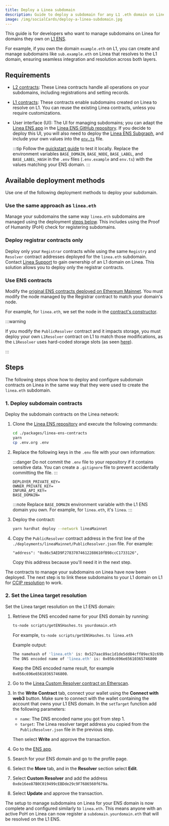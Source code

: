 ```yaml
---
title: Deploy a Linea subdomain
description: Guide to deploy a subdomain for any L1 .eth domain on Linea
image: /img/socialCards/deploy-a-linea-subdomain.jpg
---
```


This guide is for developers who want to manage subdomains on Linea for domains they own
on [L1 ENS](https://app.ens.domains/).

For example, if you own the domain `example.eth` on L1, you can create and manage subdomains like
`sub.example.eth` on Linea that resolves to the L1 domain, ensuring seamless integration and resolution
across both layers.

## Requirements 

- [L2 contracts](https://github.com/Consensys/linea-ens/tree/main/packages/linea-ens-contracts): 
    These Linea contracts handle all operations on your subdomains, including registrations and setting records.
- [L1 contracts](https://github.com/Consensys/linea-ens/tree/main/packages/linea-ens-resolver): 
    These contracts enable subdomains created on Linea to resolve on L1. You can reuse the
    existing Linea contracts, unless you require customizations.
- User interface (UI): The UI for managing subdomains; you can adapt the [Linea ENS app](https://names.linea.build/)
    in the [Linea ENS GitHub repository](https://github.com/Consensys/linea-ens/tree/main/packages/linea-ens-app). 
    If you decide to deploy this UI, you will also need to deploy the
    [Linea ENS Subgraph](https://github.com/Consensys/linea-ens/tree/main/packages/linea-ens-subgraph), and
    include your own values into the [`env.ts`](https://github.com/Consensys/linea-ens/blob/main/packages/linea-ens-subgraph/src/env.ts)
    file.

    :::tip
    Follow the [quickstart guide](https://github.com/Consensys/linea-ens/tree/main/packages/linea-ens-app#quick-start-on-localhost) 
    to test it locally. Replace the environment variables `BASE_DOMAIN`, `BASE_NODE`, `BASE_LABEL`, and
    `BASE_LABEL_HASH` in the `.env` files (`.env.example` and `env.ts`) with the values matching your ENS domain.
    :::

## Available deployment methods

Use one of the following deployment methods to deploy your subdomain.

### Use the same approach as `linea.eth`

Manage your subdomains the same way `linea.eth` subdomains are managed using the deployment [steps below](#steps).
This includes using the Proof of Humanity (PoH) check for registering subdomains.

### Deploy registrar contracts only 

Deploy only your `Registrar` contracts while using the same `Registry` and `Resolver` contract
addresses deployed for the `linea.eth` subdomain. Contact [Linea Support](https://support.linea.build/)
to gain ownership of an L1 domain on Linea. This solution allows you to deploy only the registrar contracts.

### Use ENS contracts 

Modify the [original ENS contracts deployed on Ethereum Mainnet](https://github.com/ensdomains/ens-contracts).
You must modify the node managed by the Registrar contract to match your domain's node. 

For example, for `linea.eth`, we set the node in the [contract's constructor](https://github.com/Consensys/linea-ens/blob/49c1bd707467daa3a77d06592e2523d74825bdfb/packages/linea-ens-contracts/contracts/ethregistrar/ETHRegistrarController.sol#L162). 

:::warning 

If you modify the `PublicResolver` contract and it impacts storage, you must deploy your own 
`L1Resolver` contract on L1 to match those modifications, as the `L1Resolver` uses hard-coded 
storage slots (as seen [here](https://github.com/Consensys/linea-ens/blob/1b896c9f6f77c6258926957af370bb3d692f540a/packages/linea-ens-resolver/contracts/L1Resolver.sol#L36)).

:::

## Steps

The following steps show how to deploy and configure subdomain contracts on Linea in the same way that 
they were used to create the `linea.eth` subdomain.

### 1. Deploy subdomain contracts

Deploy the subdomain contracts on the Linea network:

1. Clone the [Linea ENS repository](https://github.com/Consensys/linea-ens) and execute the 
    following commands:

    ```bash
    cd ./packages/linea-ens-contracts
    yarn
    cp .env.org .env
    ```

1. Replace the following keys in the `.env` file with your own information:

    :::danger
    Do not commit the `.env` file to your repository if it contains sensitive data. You can
    create a `.gitignore` file to prevent accidentally committing the file.
    :::

    ```
    DEPLOYER_PRIVATE_KEY=
    OWNER_PRIVATE_KEY=
    INFURA_API_KEY=
    BASE_DOMAIN=
    ```

   :::note
   Replace `BASE_DOMAIN` environment variable with the L1 ENS domain you own. For example, for `linea.eth`,
   it's `linea`.
   :::

1. Deploy the contract: 

    ```bash
    yarn hardhat deploy --network lineaMainnet
    ```

1. Copy the `PublicResolver` contract address in the first line of the
    `./deployments/lineaMainnet/PublicResolver.json` file. For example:

    ```
    "address": "0x86c5AED9F27837074612288610fB98ccC1733126",
    ```

    Copy this address because you'll need it in the next step.

The contracts to manage your subdomains on Linea have now been deployed. The next step is to link 
these subdomains to your L1 domain on L1 for [CCIP resolution](../tooling/cross-chain/ccip-read-gateway.mdx) to work.

### 2. Set the Linea target resolution

Set the Linea target resolution on the L1 ENS domain:

1. Retrieve the DNS encoded name for your ENS domain by running:

    ```bash
    ts-node scripts/getENSHashes.ts yourdomain.eth
    ```

    For example, `ts-node scripts/getENSHashes.ts linea.eth`

    Example output:

    ```bash
    The namehash of 'linea.eth' is: 0x527aac89ac1d1de5dd84cff89ec92c69b028ce9ce3fa3d654882474ab4402ec3
    The DNS encoded name of 'linea.eth' is: 0x056c696e65610365746800
    ```

    Keep the DNS encoded name result, for example `0x056c696e65610365746800`.

1. Go to the [Linea Custom Resolver contract on Etherscan](https://etherscan.io/address/0xde16ee87B0C019499cEBDde29c9F7686560f679a#writeContract).

1. In the **Write Contract** tab, connect your wallet using the **Connect with web3** button.
    Make sure to connect with the wallet containing the account that owns your L1 ENS domain.
    In the `setTarget` function add the following parameters:
    - `name`: The DNS encoded name you got from step 1.
    - `target`: The Linea resolver target address you copied from the `PublicResolver.json` file
        in the previous step.

    Then select **Write** and approve the transaction.

1. Go to the [ENS app](https://app.ens.domains/).

1. Search for your ENS domain and go to the profile page.

1. Select the **More** tab, and in the **Resolver** section select **Edit**.

1. Select **Custom Resolver** and add the address `0xde16ee87B0C019499cEBDde29c9F7686560f679a`.

1. Select **Update** and approve the transaction.

The setup to manage subdomains on Linea for your ENS domain is now complete and configured 
similarly to `linea.eth`. This means anyone with an active PoH on Linea can now register a 
`subdomain.yourdomain.eth` that will be resolved on the L1 ENS.
